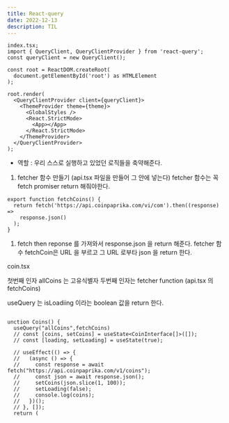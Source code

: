 ```yaml
---
title: React-query
date: 2022-12-13
description: TIL
---
```


```tsx
index.tsx;
import { QueryClient, QueryClientProvider } from 'react-query';
const queryClient = new QueryClient();

const root = ReactDOM.createRoot(
  document.getElementById('root') as HTMLElement
);

root.render(
  <QueryClientProvider client={queryClient}>
    <ThemeProvider theme={theme}>
      <GlobalStyles />
      <React.StrictMode>
        <App></App>
      </React.StrictMode>
    </ThemeProvider>
  </QueryClientProvider>
);
```

- 역할 : 우리 스스로 실행하고 있었던 로직들을 축약해준다.

1. fetcher 함수 만들기 (api.tsx 파일을 만들어 그 안에 넣는다) fetcher 함수는 꼭 fetch promiser return 해줘야한다.

```tsx
export function fetchCoins() {
  return fetch('https://api.coinpaprika.com/vi/com').then((response) =>
    response.json()
  );
}
```

1. fetch then reponse 를 가져와서 response.json 을 return 해준다. fetcher 함수 fetchCoin은 URL 을 부르고 그 URL 로부타 json 을 return 한다.

coin.tsx

첫번째 인자 allCoins 는 고유식별자 두번째 인자는 fetcher function (api.tsx 의 fetchCoins)

useQuery 는 isLoadiing 이라는 boolean 값을 return 한다.

```tsx

unction Coins() {
  useQuery("allCoins",fetchCoins)
  // const [coins, setCoins] = useState<CoinInterface[]>([]);
  // const [loading, setLoading] = useState(true);

  // useEffect(() => {
  //   (async () => {
  //     const response = await fetch("https://api.coinpaprika.com/v1/coins");
  //     const json = await response.json();
  //     setCoins(json.slice(1, 100));
  //     setLoading(false);
  //     console.log(coins);
  //   })();
  // }, []);
  return (
```
